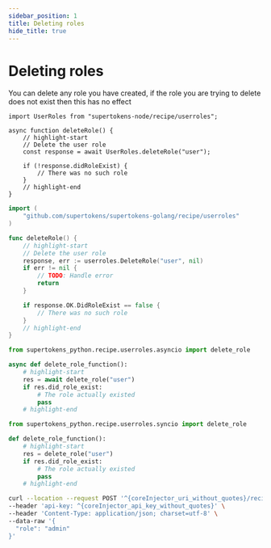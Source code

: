 ```yaml
---
sidebar_position: 1
title: Deleting roles
hide_title: true
---
```


<!-- COPY DOCS -->
<!-- ./userroles/delete-roles.mdx -->


# Deleting roles

You can delete any role you have created, if the role you are trying to delete does not exist then this has no  effect

<BackendSDKTabs enableCurl>
<TabItem value="nodejs">

```tsx
import UserRoles from "supertokens-node/recipe/userroles";

async function deleteRole() {
    // highlight-start
    // Delete the user role
    const response = await UserRoles.deleteRole("user");

    if (!response.didRoleExist) {
        // There was no such role
    }
    // highlight-end
}
```

</TabItem>
<TabItem value="go">

```go
import (
	"github.com/supertokens/supertokens-golang/recipe/userroles"
)

func deleteRole() {
	// highlight-start
	// Delete the user role
	response, err := userroles.DeleteRole("user", nil)
	if err != nil {
		// TODO: Handle error
		return
	}

	if response.OK.DidRoleExist == false {
		// There was no such role
	}
	// highlight-end
}
```

</TabItem>
<TabItem value="python">

<PythonSyncAsyncSubTabs>
<TabItem value="asyncio">

```python
from supertokens_python.recipe.userroles.asyncio import delete_role

async def delete_role_function():
	# highlight-start
    res = await delete_role("user")
    if res.did_role_exist:
        # The role actually existed
        pass
	# highlight-end

```

</TabItem>
<TabItem value="syncio">

```python
from supertokens_python.recipe.userroles.syncio import delete_role

def delete_role_function():
	# highlight-start
    res = delete_role("user")
    if res.did_role_exist:
        # The role actually existed
        pass
	# highlight-end

```
</TabItem>
</PythonSyncAsyncSubTabs>

</TabItem>

<TabItem value="curl">

<CoreInjector defaultValue="http://localhost:3567" showAppId={true} showTenantId={false}>

```bash
curl --location --request POST '^{coreInjector_uri_without_quotes}/recipe/role/remove' \
--header 'api-key: ^{coreInjector_api_key_without_quotes}' \
--header 'Content-Type: application/json; charset=utf-8' \
--data-raw '{
  "role": "admin"
}'
```

</CoreInjector>

</TabItem>
</BackendSDKTabs>
